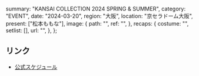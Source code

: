   summary: "KANSAI COLLECTION 2024 SPRING & SUMMER",
  category: "EVENT",
  date: "2024-03-20",
  region: "大阪",
  location: "京セラドーム大阪",
  present: ["松本ももな"],
  image: {
    path: "",
    ref: "",
  },
  recaps: {
    costume: "",
    setlist: [],
    url: "",
  },
};

## リンク

- [公式スケジュール](https://takanenonadeshiko.jp/?p=1666)
